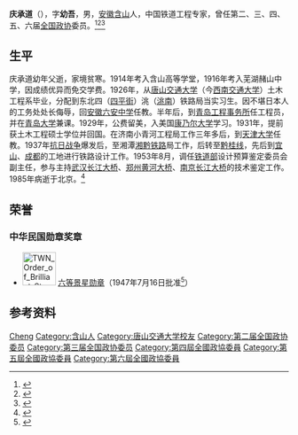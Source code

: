 '''庆承道'''（{{bd|1903年||1985年|10月26日}}），字'''幼吾'''，男，[[安徽|安徽]][[含山|含山]]人，中国铁道工程专家，曾任第二、三、四、五、六届[[中国人民政治协商会议全国委员会|全国政协]]委员。<ref>{{Cite book|title=历届全国政协委员人名辞典|author=|publisher=中国国际广播出版社|year=1996|isbn=9787507813746|location=北京|pages=286}}</ref><ref>{{Cite book|title=中华人民共和国职官志|author=何虎生, 李耀东, 向常福主编|publisher=中国社会出版社|year=2003|isbn=9787800883934|location=北京|pages=}}</ref><ref>{{Cite book|title=安徽人物大辞典|author=戎毓明主编; 王仪之, 方平, 叶洪渠等副主编|publisher=团结出版社|year=1992|isbn=|location=北京|pages=}}</ref>

== 生平 ==
庆承道幼年父逝，家境贫寒。1914年考入含山高等学堂，1916年考入芜湖赭山中学，因成绩优异而免交学费。1926年，从[[唐山交通大学|唐山交通大学]]（今[[西南交通大学|西南交通大学]]）土木工程系毕业，分配到东北四（[[四平街|四平街]]）洮（[[洮南市|洮南]]）铁路局当实习生。因不堪日本人的工务处处长侮辱，回[[六安第一中学|安徽六安中学]]任教。半年后，到[[青岛工程事务所|青岛工程事务所]]任工程员，并在[[青岛大学|青岛大学]]兼课。1929年，公费留美，入美国[[康乃尔大学|康乃尔大学]]学习。1931年，提前获土木工程硕士学位并回国。在济南小青河工程局工作三年多后，到[[天津大学|天津大学]]任教。1937年[[抗日战争|抗日战争]]爆发后，至湘潭[[湘黔铁路|湘黔铁路]]局工作，后转至[[黔桂线|黔桂线]]，先后到[[宜山|宜山]]、[[成都市|成都]]的工地进行铁路设计工作。1953年8月，调任[[中华人民共和国铁道部|铁道部]]设计预算鉴定委员会副主任，参与主持[[武汉长江大桥|武汉长江大桥]]、[[郑州黄河大桥|郑州黄河大桥]]、[[南京长江大桥|南京长江大桥]]的技术鉴定工作。1985年病逝于北京。<ref>{{Cite book|title=巢湖文化全书 名人文化卷|last=巢湖文化研究会编著|publisher=东方出版社|year=2008|isbn=7-5060-1967-1|location=北京|pages=261-262}}</ref>

==荣誉==
===中华民国勋章奖章===
* [[File:TWN_Order_of_Brilliant_Star_6Class_BAR.svg|60px]] [[景星勋章|六等景星勋章]]（1947年7月16日批准<ref>{{cite journal |title=國民政府令 |url=https://twinfo.ncl.edu.tw/tiqry/hypage.cgi?HYPAGE=search/merge_pdf.hpg&dtd_id=12&type=g&sysid=E1063227&jid=79001163&vol=36071600&page=%E9%A0%814-5 |journal=國民政府公報 |publisher=國民政府文官處 |volume=第2878號 |date=1947-07-16 |page=4页 |access-date=2021-10-26 |archive-date=2021-10-26 |archive-url=https://web.archive.org/web/20211026122843/https://twinfo.ncl.edu.tw/tiqry/hypage.cgi?HYPAGE=search%2Fmerge_pdf.hpg&dtd_id=12&type=g&sysid=E1063227&jid=79001163&vol=36071600&page=%E9%A0%814-5 |dead-url=no }}</ref>）

== 参考资料 ==
{{reflist}}

{{Authority control}}
{{DEFAULTSORT:Qing庆}}
[[Category:庆姓|Cheng]]
[[Category:含山人|Category:含山人]]
[[Category:唐山交通大学校友|Category:唐山交通大学校友]]
[[Category:第二届全国政协委员|Category:第二届全国政协委员]]
[[Category:第三届全国政协委员|Category:第三届全国政协委员]]
[[Category:第四屆全國政協委員|Category:第四屆全國政協委員]]
[[Category:第五屆全國政協委員|Category:第五屆全國政協委員]]
[[Category:第六屆全國政協委員|Category:第六屆全國政協委員]]